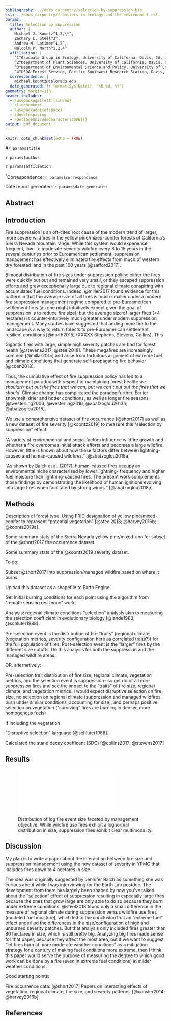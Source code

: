 ```yaml
---
bibliography: ../docs_carpentry/selection-by-suppression.bib
csl: ../docs_carpentry/frontiers-in-ecology-and-the-environment.csl
params:
  title: Selection by suppression
  author: |
    Michael J. Koontz^1,2,\*^,
    Zachary L. Steel^3^,
    Andrew M. Latimer^1,2^,
    Malcolm P. North^1,2,4^
  affiliation: |
    ^1^Graduate Group in Ecology, University of Californa, Davis, CA, USA  
    ^2^Department of Plant Sciences, University of California, Davis, CA, USA  
    ^3^Department of Environmental Science and Policy, University of California, Berkeley, CA, USA  
    ^4^USDA Forest Service, Pacific Southwest Research Station, Davis, CA, USA
  correspondence: |
    michael.koontz@colorado.edu
  date_generated: !r format(Sys.Date(), "%B %d, %Y")
geometry: margin=1in
header-includes:
  - \usepackage[left]{lineno}
  - \linenumbers
  - \usepackage{setspace}
  - \doublespacing
  - \DeclareUnicodeCharacter{200E}{}
output: pdf_document
---
```


```r
knitr::opts_chunk$set(echo = TRUE)
```

#`r params$title`

`r params$author`

`r params$affiliation`

^\*^Correspondence: ``r params$correspondence``

Date report generated: `r params$date_generated`

## Abstract

## Introduction

Fire suppression is an oft-cited root cause of the modern trend of larger, more severe wildfires in the yellow pine/mixed-conifer forests of California's Sierra Nevada mountain range. While this system would experience frequent, low- to moderate-severity wildfire every 8 to 15 years in the several centuries prior to Euroamerican settlement, suppression management has effectively eliminated fire effects from much of western dry forested land in the past 100 years [@safford2017].

Bimodal distribution of fire sizes under suppression policy: either the fires were quickly put out and remained very small, or they escaped suppression efforts and grew exceptionally large due to regional climate conspiring with accumulated fuel conditions. Indeed, @miller2017 found evidence for this pattern in that the average size of all fires is much smaller under a modern fire suppression management regime compared to pre-Euroamerican settlement fires (as one might intuitively expect given the goal of suppression is to reduce fire size), but the average size of larger fires (>4 hectares) is counter-intuitively much greater under modern suppression management. Many studies have suggested that adding more fire to the landscape is a way to return forests to pre-Euroamerican settlement resilient conditions [@north2015] (XXXXX Stephens, Stevens, Collins). This 

Gigantic fires with large, simple high severity patches are bad for forest health [@stevens2017; @steel2018]. These megafires are increasingly common [@millar2015] and arise from fortuitous alignment of extreme fuel and climate conditions that generate self-propagating fire behavior [@coen2018].

Thus, the cumulative effect of fire suppression policy has led to a management paradox with respect to maintaining forest health: *we shouldn't put out the fires that we can, but we can't put out the fires that we should*. Climate change has complicated the paradox further. Earlier snowmelt, drier and hotter conditions, as well as longer fire seasons [@westerling2006; @westerling2016; @abatzoglou2013a; @abatzoglou2016].

We use a comprehensive dataset of fire occurrence [@short2017] as well as a new dataset of fire severity [@koontz2019] to measure this "selection by suppression" effect.


"A variety of environmental and social factors influence wildfire growth and whether a fire overcomes initial attack efforts and becomes a large wildfire. However, little is known about how these factors differ between lightning-caused and human-caused wildfires." [@abatzoglou2018a]

"As shown by Balch et al. (2017), human-caused fires occupy an environmental niche characterised by lower lightning- frequency and higher fuel moisture than lightning-caused fires. The present work complements those findings by demonstrating the likelihood of human ignitions evolving into large fires when facilitated by strong winds." [@abatzoglou2018a]

## Methods

Description of forest type. Using FRID designation of yellow pine/mixed-conifer to represent "potential vegetation" [@steel2018; @harvey2016b; @koontz2019a].

Some summary stats of the Sierra Nevada yellow pine/mixed-conifer subset of the @short2017 fire occurrence dataset.

Some summary stats of the @koontz2019 severity dataset.

To do:

Subset @short2017 into suppression/managed wildfire based on where it burns

Upload this dataset as a shapefile to Earth Engine.

Get initial burning conditions for each point using the algorithm from "remote sensing resilience" work.

Analysis: regional climate conditions "selection" analysis akin to measuring the selection coefficient in evolutionary biology [@lande1983; @schluter1988].

Pre-selection event is the distribution of fire "traits" (regional climate; [vegetation metrics, severity configuration here as correlated traits?]) for the full population of fires. Post-selection event is the "larger" fires by the different size cutoffs. Do this analysis for both the suppression and the managed wildfire areas.

OR, alternatively:

Pre-selection trait distribution of fire size, regional climate, vegetation metrics, and the selection event is suppression-- so get rid of all non-suppression fires and see the impact to the "traits" of fire size, regional climate, and vegetation metrics. I would expect disruptive selection on fire size, no selection on regional climate (suppression and managed wildfires burn under similar conditions, accounting for size), and perhaps positive selection on vegetation ("surviving" fires are burning in denser, more homogenous fuels)

If including the vegetation 

"Disruptive selection" language [@schluter1988].

Calculated the stand decay coefficent (SDC) [@collins2017; @stevens2017]

## Results

![Distribution of log fire event size faceted by management objective. While wildfire use fires exhibit a lognormal distribution in size, suppression fires exhibit clear multimodality.](../../figures/fire-size-histogram-by-management-objective.pdf)

## Discussion

My plan is to write a paper about the interaction between fire size and suppression management using the new dataset of severity in YPMC that includes fires down to 4 hectares in size. 

The idea was originally suggested by Jennifer Balch as something she was curious about while I was interviewing for the Earth Lab postdoc. The development from there has largely been shaped by how you've talked about the "selection" effect of suppression resulting in especially large fires because the ones that grow large are only able to do so because they burn under extreme conditions. @steel2018 found only a small difference in the measure of regional climate during suppression versus wildfire use fires (modeled fuel moisture), which led to the conclusion that an "extreme fuel" effect underlied the differences in the size/configuration of high and unburned severity patches. But that analysis only included fires greater than 80 hectares in size, which is still pretty big. Analyzing big fires made sense for that paper, because they affect the most area, but if we want to suggest "let fires burn at more moderate weather conditions" as a mitigation strategy for a century of making fuel conditions more extreme, then I think this paper would serve the purpose of measuring the degree to which good work can be done by a fire (even in extreme fuel conditions) in milder weather conditions. 

Good starting points:

Fire occurrence data: [@short2017]
Papers on interacting effects of vegetation, regional climate, fire size, and severity patterns: [@cansler2014; @harvey2016b].

## References